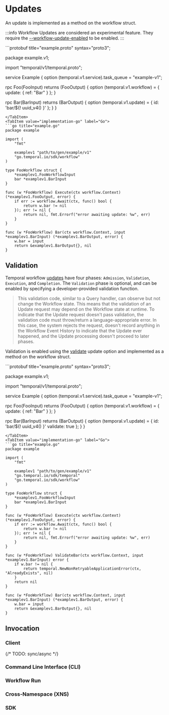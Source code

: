 
# Updates

An update is implemented as a method on the workflow struct.

:::info
Workflow Updates are considered an experimental feature. They require the [--workflow-update-enabled](/docs/configuration/plugin#workflow-update-enabled) to be enabled.
:::

<Tabs>
<TabItem value="implementation-schema" label="Schema">
```protobuf title="example.proto"
syntax="proto3";

package example.v1;

import "temporal/v1/temporal.proto";

service Example {
  option (temporal.v1.service).task_queue = "example-v1";

  rpc Foo(FooInput) returns (FooOutput) {
    option (temporal.v1.workflow) = {
      update: { ref: "Bar" }
    };
  }

  rpc Bar(BarInput) returns (BarOutput) {
    option (temporal.v1.update) = {
      id: 'bar/${! uuid_v4() }'
    };
  }
}
```
</TabItem>
<TabItem value="implementation-go" label="Go">
```go title="example.go"
package example

import (
    "fmt"

    examplev1 "path/to/gen/example/v1"
    "go.temporal.io/sdk/workflow"
)

type FooWorkflow struct {
    *examplev1.FooWorkflowInput
    bar *examplev1.BarInput
}

func (w *FooWorkflow) Execute(ctx workflow.Context) (*examplev1.FooOutput, error) {
    if err := workflow.Await(ctx, func() bool {
        return w.bar != nil
    }); err != nil {
        return nil, fmt.Errorf("error awaiting update: %w", err)
    }
}

func (w *FooWorkflow) Bar(ctx workflow.Context, input *examplev1.BarInput) (*examplev1.BarOutput, error) {
    w.bar = input
    return &examplev1.BarOutput{}, nil
}
```
</TabItem>
</Tabs>

## Validation

Temporal workflow [updates](https://docs.temporal.io/workflows#update) have four phases: `Admission`, `Validation`, `Execution`, and `Completion`. The `Validation` phase is optional, and can be enabled by specifying a developer-provided validation function.

> This validation code, similar to a Query handler, can observe but not change the Workflow state. This means that the validation of an Update request may depend on the Workflow state at runtime. To indicate that the Update request doesn't pass validation, the validation code must throw/return a language-appropriate error. In this case, the system rejects the request, doesn't record anything in the Workflow Event History to indicate that the Update ever happened, and the Update processing doesn't proceed to later phases.

Validation is enabled using the [validate](/docs/configuration/update#validate) update option and implemented as a method on the workflow struct.

<Tabs>
<TabItem value="implementation-schema" label="Schema">
```protobuf title="example.proto"
syntax="proto3";

package example.v1;

import "temporal/v1/temporal.proto";

service Example {
  option (temporal.v1.service).task_queue = "example-v1";

  rpc Foo(FooInput) returns (FooOutput) {
    option (temporal.v1.workflow) = {
      update: { ref: "Bar" }
    };
  }

  rpc Bar(BarInput) returns (BarOutput) {
    option (temporal.v1.update) = {
      id: 'bar/${! uuid_v4() }'
      validate: true
    };
  }
}
```
</TabItem>
<TabItem value="implementation-go" label="Go">
```go title="example.go"
package example

import (
    "fmt"

    examplev1 "path/to/gen/example/v1"
    "go.temporal.io/sdk/temporal"
    "go.temporal.io/sdk/workflow"
)

type FooWorkflow struct {
    *examplev1.FooWorkflowInput
    bar *examplev1.BarInput
}

func (w *FooWorkflow) Execute(ctx workflow.Context) (*examplev1.FooOutput, error) {
    if err := workflow.Await(ctx, func() bool {
        return w.bar != nil
    }); err != nil {
        return nil, fmt.Errorf("error awaiting update: %w", err)
    }
}

func (w *FooWorkflow) ValidateBar(ctx workflow.Context, input *examplev1.BarInput) error {
    if w.bar != nil {
        return temporal.NewNonRetryableApplicationError(ctx, "AlreadyExists", nil)
    }
    return nil
}

func (w *FooWorkflow) Bar(ctx workflow.Context, input *examplev1.BarInput) (*examplev1.BarOutput, error) {
    w.bar = input
    return &examplev1.BarOutput{}, nil
}
```
</TabItem>
</Tabs>

## Invocation

### Client

{/* TODO: sync/async */}

### Command Line Interface (CLI)

### Workflow Run

### Cross-Namespace (XNS)

### SDK
